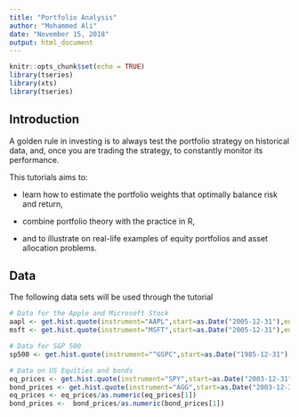 ```yaml
---
title: "Portfolio Analysis"
author: "Mohammed Ali"
date: "November 15, 2018"
output: html_document
---
```


```r
knitr::opts_chunk$set(echo = TRUE)
library(tseries)
library(xts)
library(tseries)
```

## Introduction

A golden rule in investing is to always test the portfolio strategy on historical data, and, once you are trading the strategy, to constantly monitor its performance.

This tutorials aims to:

* learn how to estimate the portfolio weights that optimally balance risk and return,

* combine portfolio theory with the practice in R,

* and to illustrate on real-life examples of equity portfolios and asset allocation problems. 

## Data
The following data sets will be used through the tutorial

```r
# Data for the Apple and Microsoft Stock
aapl <- get.hist.quote(instrument="AAPL",start=as.Date("2005-12-31"),end=Sys.Date(),quote="AdjClose",quiet=T)
msft <- get.hist.quote(instrument="MSFT",start=as.Date("2005-12-31"),end=Sys.Date(),quote="AdjClose",quiet=T)

# Data for S&P 500
sp500 <- get.hist.quote(instrument="^GSPC",start=as.Date("1985-12-31"),end=Sys.Date(),quote="AdjClose",quiet=T,compression="d")

# Data on US Equities and bonds 
eq_prices <- get.hist.quote(instrument="SPY",start=as.Date("2003-12-31"),end=as.Date("2016-06-30"),quote="AdjClose",quiet=T,compression="m")
bond_prices <- get.hist.quote(instrument="AGG",start=as.Date("2003-12-31"),end=as.Date("2016-06-30"),quote="AdjClose",quiet=T,compression="m")
eq_prices <- eq_prices/as.numeric(eq_prices[1])
bond_prices <-  bond_prices/as.numeric(bond_prices[1])

```


